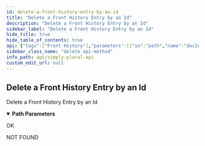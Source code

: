 ```yaml
---
id: delete-a-front-history-entry-by-an-id
title: "Delete a Front History Entry by an Id"
description: "Delete a Front History Entry by an Id"
sidebar_label: "Delete a Front History Entry by an Id"
hide_title: true
hide_table_of_contents: true
api: {"tags":["Front History"],"parameters":[{"in":"path","name":"docId","schema":{"type":"string"},"required":true,"description":"String Id of the document"}],"responses":{"200":{"description":"OK"},"404":{"description":"NOT FOUND"}},"description":"Delete a Front History Entry by an Id","method":"delete","path":"/v1/frontHistory/{docId}","servers":[{"url":"https://api.apparyllis.com:8443"},{"url":"https://devapi.apparyllis.com"}],"info":{"title":"Simply Plural API","description":"This is a work-in-progress API definition. If you need to know specifcs, please go to https://github.com/ApparyllisOrg/SimplyPluralApi/blob/release/src/api/v1/routes.ts","version":"1.0"},"postman":{"name":"Delete a Front History Entry by an Id","description":{"type":"text/plain"},"url":{"path":["v1","frontHistory",":docId"],"host":["{{baseUrl}}"],"query":[],"variable":[{"disabled":false,"description":{"content":"(Required) String Id of the document","type":"text/plain"},"type":"any","value":"","key":"docId"}]},"method":"DELETE"}}
sidebar_class_name: "delete api-method"
info_path: api/simply-plural-api
custom_edit_url: null
---
```



## Delete a Front History Entry by an Id



Delete a Front History Entry by an Id

<details style={{"marginBottom":"1rem"}} data-collapsed={false} open={true}><summary style={{}}><strong>Path Parameters</strong></summary><div><ul><ParamsItem className={"paramsItem"} param={{"in":"path","name":"docId","schema":{"type":"string"},"required":true,"description":"String Id of the document"}}></ParamsItem></ul></div></details><div><ApiTabs><TabItem label={"200"} value={"200"}><div>

OK

</div><div></div></TabItem><TabItem label={"404"} value={"404"}><div>

NOT FOUND

</div><div></div></TabItem></ApiTabs></div>
      